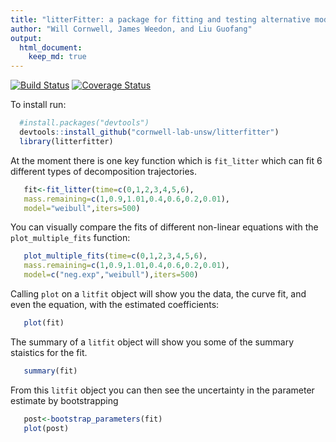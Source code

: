 ```yaml
---
title: "litterFitter: a package for fitting and testing alternative models for single cohort litter decomposition data"
author: "Will Cornwell, James Weedon, and Liu Guofang"
output: 
  html_document:
    keep_md: true
---
```


[![Build Status](https://travis-ci.org/cornwell-lab-unsw/litterfitter.svg?branch=master)](https://travis-ci.org/cornwell-lab-unsw/litterfitter) [![Coverage Status](https://coveralls.io/repos/cornwell-lab-unsw/litterfitter/badge.svg?branch=master&service=github)](https://coveralls.io/github/cornwell-lab-unsw/litterfitter?branch=master)

To install run:

```R
  #install.packages("devtools")
  devtools::install_github("cornwell-lab-unsw/litterfitter")
  library(litterfitter)
```
At the moment there is one key function which is `fit_litter` which can fit 6 different types of decomposition trajectories.  

```R
   fit<-fit_litter(time=c(0,1,2,3,4,5,6),
   mass.remaining=c(1,0.9,1.01,0.4,0.6,0.2,0.01),
   model="weibull",iters=500)
```

You can visually compare the fits of different non-linear equations with the `plot_multiple_fits` function:

```R
   plot_multiple_fits(time=c(0,1,2,3,4,5,6),
   mass.remaining=c(1,0.9,1.01,0.4,0.6,0.2,0.01),
   model=c("neg.exp","weibull"),iters=500)
```

Calling `plot` on a `litfit` object will show you the data, the curve fit, and even the equation, with the estimated coefficients:

```R
   plot(fit)
```

The summary of a `litfit` object will show you some of the summary staistics for the fit.

```R
   summary(fit)
```

From this `litfit` object you can then see the uncertainty in the parameter estimate by bootstrapping

```R
   post<-bootstrap_parameters(fit)
   plot(post)
```



